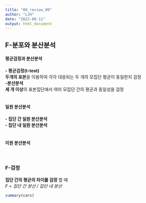 ```yaml
---
title: "08_review_09"
author: "LJH"
date: "2022-08-11"
output: html_document
---
```


## **F-분포와 분산분석** \
#### **평균검정과 분산분석** \
**- 평균검정(t-test)** \
**두개의 표본**을 이용하여 각각 대응되는 두 개의 모집단 평균이 동일한지 검정 \
**-분산분석** \
**세 개 이상**의 표본집단에서 여러 모집단 간의 평균과 동일성을 검정 \
\

#### **일원 분산분석** \
**- 집단 간 일원 분산분석** \
**- 집단 내 일원 분산분석** \
\

#### **이원 분산분석** \
\

### **F-검정** \
**집단 간의 평균의 차이를 검정** 할 때 \
*F = 집단 간 분산 / 집단 내 분산*
\

```r
summary(cars)
```


